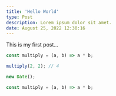 ```yaml
---
title: 'Hello World'
type: Post
description: Lorem ipsum dolor sit amet.
date: August 25, 2022 12:30:16
---
```


This is my first post...

```js showLineNumbers title="multiply.js" {3}
const multiply = (a, b) => a * b;

multiply(2, 2); // 4

new Date();
```

```js title="multiply.js"
const multiply = (a, b) => a * b;
```
